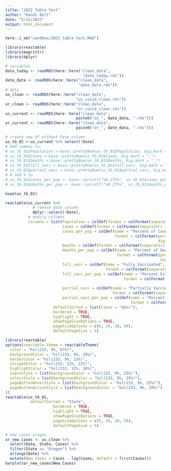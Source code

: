```yaml
---
title: "2022 Table Test"
author: "Randi Bolt"
date: "5/12/2022"
output: html_document
---
```


```r
here::i_am("sandbox/2022_table_test.Rmd")

library(reactable)
library(magrittr)
library(dplyr)
```


```r
# variables
date_today <- readRDS(here::here("clean_data",
                                  "date_today.rds"))
date_data <- readRDS(here::here("clean_data",
                                "date_data.rds"))
# data
us_clean <- readRDS(here::here("clean_data",
                               "us_covid_clean.rds"))
or_clean <- readRDS(here::here("clean_data",
                               "or_covid_clean.rds"))
us_current <- readRDS(here::here("clean_data",
                               paste0("us_", date_data, ".rds")))
or_current <- readRDS(here::here("clean_data",
                               paste0("or_", date_data, ".rds")))
```

```r
# create new df without Date column
us_tb_01 <-us_current %>% select(!Date)
# Add commas to: 
# us_tb_01$Population <-base::prettyNum(us_tb_01$Population, big.mark = ",")
# us_tb_01$Cases <-base::prettyNum(us_tb_01$Cases, big.mark = ",")
# us_tb_01$Deaths <-base::prettyNum(us_tb_01$Deaths, big.mark = ",")
# us_tb_01$full_vacc <-base::prettyNum(us_tb_01$full_vacc, big.mark = ",")
# us_tb_01$partial_vacc <-base::prettyNum(us_tb_01$partial_vacc, big.mark = ",")
# # add % to 
# us_tb_01$cases_per_pop <- base::sprintf("%0.2f%%", us_tb_01$cases_per_pop*100)
# us_tb_01$deaths_per_pop <- base::sprintf("%0.2f%%", us_tb_01$deaths_per_pop*100)

head(us_tb_01)
```

```r
reactable(us_current %>% 
            # remove date column
            dplyr::select(!Date),
          # modify columns 
          columns = list(Population = colDef(format = colFormat(separators = TRUE)),
                         Cases = colDef(format = colFormat(separators = TRUE)),
                         cases_per_pop = colDef(name = "Percent of Cases", 
                                                format = colFormat(percent = TRUE,
                                                                   digits = 2)),
                         Deaths = colDef(format = colFormat(separators = TRUE)),
                         deaths_per_pop = colDef(name = "Percent of Deaths",
                                                 format = colFormat(percent = TRUE,
                                                                    digits = 2)),
                         full_vacc = colDef(name = "Fully Vaccinated",
                                            format = colFormat(separators = TRUE)),
                         full_vacc_per_pop = colDef(name = "Percent Fully Vaccinated",
                                                    format = colFormat(percent = TRUE,
                                                                       digits = 2)),
                         partial_vacc = colDef(name = "Partially Vaccinated",
                                               format = colFormat(separators = TRUE)),
                         partial_vacc_per_pop = colDef(name = "Percent Partially Vaccinated",
                                                       format = colFormat(percent = TRUE, digits = 2))),
                     defaultSorted = list(Cases = "desc"),
                     bordered = TRUE,
                     highlight = TRUE,
                     showPageSizeOptions = TRUE,
                     pageSizeOptions = c(5, 10, 20, 50),
                     defaultPageSize = 5)
```


```r
library(reactable)
options(reactable.theme = reactableTheme(
  color = "hsl(233, 9%, 87%)",
  backgroundColor = "hsl(233, 9%, 19%)",
  borderColor = "hsl(233, 9%, 22%)",
  stripedColor = "hsl(233, 12%, 22%)",
  highlightColor = "hsl(233, 12%, 24%)",
  inputStyle = list(backgroundColor = "hsl(233, 9%, 25%)"),
  selectStyle = list(backgroundColor = "hsl(233, 9%, 25%)"),
  pageButtonHoverStyle = list(backgroundColor = "hsl(233, 9%, 25%)"),
  pageButtonActiveStyle = list(backgroundColor = "hsl(233, 9%, 28%)")
))
reactable(us_tb_01,
           defaultSorted = "State",
                     bordered = TRUE,
                     highlight = TRUE,
                     showPageSizeOptions = TRUE,
                     pageSizeOptions = c(5, 10, 20, 50),
                     defaultPageSize = 5)
```



```r
# new cases oregon
or_new_cases <- us_clean %>%
  select(Date, State, Cases) %>%
  filter(State == "Oregon") %>%
  arrange(Date) %>%
  mutate(New_Cases = Cases - lag(Cases, default = first(Cases)))
barplot(or_new_cases$New_Cases)
```
